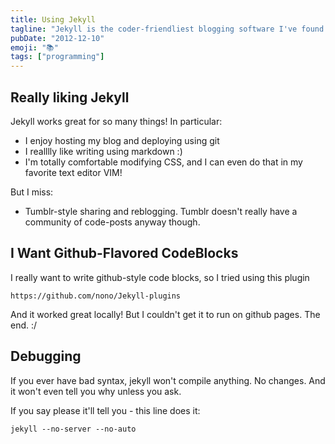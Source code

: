```yaml
---
title: Using Jekyll
tagline: "Jekyll is the coder-friendliest blogging software I've found. Git+markdown+MacVIM"
pubDate: "2012-12-10"
emoji: "📚"
tags: ["programming"]
---
```


## Really liking Jekyll

Jekyll works great for so many things! In particular:

- I enjoy hosting my blog and deploying using git
- I realllly like writing using markdown :)
- I'm totally comfortable modifying CSS, and I can even do that in my favorite text editor VIM!

But I miss:

- Tumblr-style sharing and reblogging. Tumblr doesn't really have a community of code-posts anyway though.

## I Want Github-Flavored CodeBlocks

I really want to write github-style code blocks, so I tried using this plugin

```
https://github.com/nono/Jekyll-plugins
```

And it worked great locally! But I couldn't get it to run on github pages. The end. :/

## Debugging

If you ever have bad syntax, jekyll won't compile anything. No changes. And it won't even tell you why unless you ask.

If you say please it'll tell you - this line does it:

```
jekyll --no-server --no-auto
```
